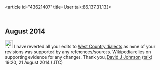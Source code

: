 <article id="43621407" title=User talk:86.137.31.132>
	<talkpage id="43621407" title="User talk:86.137.31.132">
== August 2014 ==

[[File: Information.svg|25px|alt=|link=]] I have reverted all your edits to [[West Country dialects]] as none of your revisions was supported by any references/sources. Wikipedia relies on supporting evidence for any changes. Thank you, [[User:David J Johnson|David J Johnson]] ([[User talk:David J Johnson|talk]]) 19:20, 21 August 2014 (UTC)
	</talkpage>
</article>